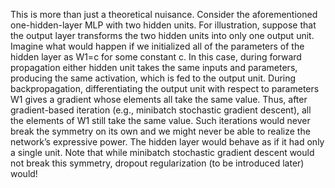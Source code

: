 This is more than just a theoretical nuisance.
Consider the aforementioned one-hidden-layer MLP with two hidden units.
For illustration,
suppose that the output layer transforms the two hidden units into only one output unit.
Imagine what would happen if we initialized all of the parameters of the hidden layer as W1=c for some constant c.
In this case,
during forward propagation either hidden unit takes the same inputs and parameters,
producing the same activation,
which is fed to the output unit.
During backpropagation,
differentiating the output unit with respect to parameters W1 gives a gradient whose elements all take the same value.
Thus,
after gradient-based iteration (e.g.,
minibatch stochastic gradient descent),
all the elements of W1 still take the same value.
Such iterations would never break the symmetry on its own and we might never be able to realize the network’s expressive power.
The hidden layer would behave as if it had only a single unit.
Note that while minibatch stochastic gradient descent would not break this symmetry,
dropout regularization (to be introduced later) would!